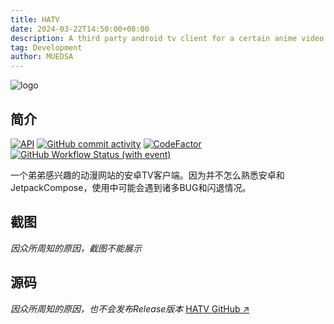 ```yaml
---
title: HATV
date: 2024-03-22T14:50:00+08:00
description: A third party android tv client for a certain anime video web.
tag: Development
author: MUEDSA
---
```


![logo](https://github.com/muedsa/HATV/raw/main/app/src/main/ic_launcher-playstore.png)

## 简介
[![API](https://img.shields.io/badge/API-24%2B-yellow.svg?style=flat&logo=android)](https://developer.android.com/about/versions/nougat)
[![GitHub commit activity](https://img.shields.io/github/commit-activity/m/muedsa/HATV?logo=github)](https://github.com/muedsa/HATV/commits/main)
[![CodeFactor](https://www.codefactor.io/repository/github/muedsa/hatv/badge)](https://www.codefactor.io/repository/github/muedsa/hatv)
[![GitHub Workflow Status (with event)](https://img.shields.io/github/actions/workflow/status/muedsa/HATV/android.yml)](https://github.com/muedsa/HATV/actions)

一个弟弟感兴趣的动漫网站的安卓TV客户端。因为并不怎么熟悉安卓和JetpackCompose，使用中可能会遇到诸多BUG和闪退情况。

## 截图
*因众所周知的原因，截图不能展示* 

## 源码
*因众所周知的原因，也不会发布Release版本* 
[HATV GitHub ↗ ](https://github.com/muedsa/HATV)